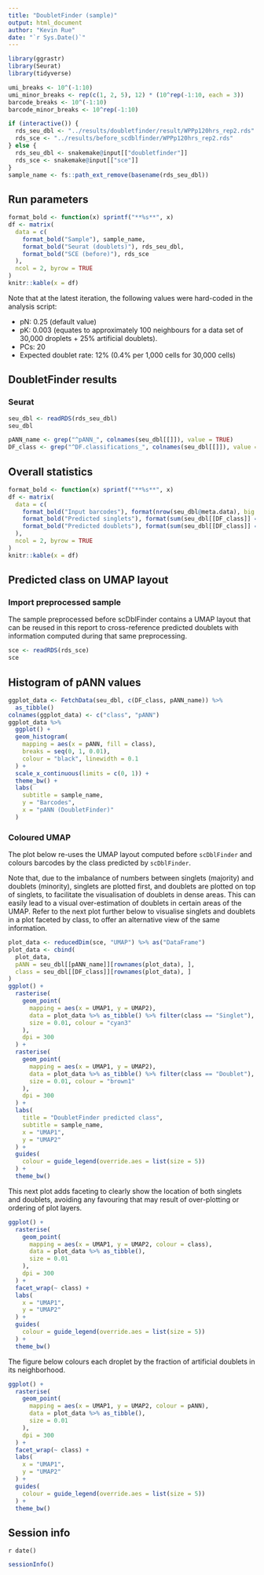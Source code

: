 ```yaml
---
title: "DoubletFinder (sample)"
output: html_document
author: "Kevin Rue"
date: "`r Sys.Date()`"
---
```


```r
library(ggrastr)
library(Seurat)
library(tidyverse)
```

```r
umi_breaks <- 10^(-1:10)
umi_minor_breaks <- rep(c(1, 2, 5), 12) * (10^rep(-1:10, each = 3))
barcode_breaks <- 10^(-1:10)
barcode_minor_breaks <- 10^rep(-1:10)
```

```r
if (interactive()) {
  rds_seu_dbl <- "../results/doubletfinder/result/WPPp120hrs_rep2.rds"
  rds_sce <- "../results/before_scdblfinder/WPPp120hrs_rep2.rds"
} else {
  rds_seu_dbl <- snakemake@input[["doubletfinder"]]
  rds_sce <- snakemake@input[["sce"]]
}
sample_name <- fs::path_ext_remove(basename(rds_seu_dbl))
```

## Run parameters

```r
format_bold <- function(x) sprintf("**%s**", x)
df <- matrix(
  data = c(
    format_bold("Sample"), sample_name,
    format_bold("Seurat (doublets)"), rds_seu_dbl,
    format_bold("SCE (before)"), rds_sce
  ),
  ncol = 2, byrow = TRUE
)
knitr::kable(x = df)
```

Note that at the latest iteration, the following values were hard-coded in the analysis script:

- pN: 0.25 (default value)
- pK: 0.003 (equates to approximately 100 neighbours for a data set of 30,000 droplets + 25% artificial doublets).
- PCs: 20
- Expected doublet rate: 12% (0.4% per 1,000 cells for 30,000 cells)

## DoubletFinder results

### Seurat

```r
seu_dbl <- readRDS(rds_seu_dbl)
seu_dbl
```

```r
pANN_name <- grep("^pANN_", colnames(seu_dbl[[]]), value = TRUE)
DF_class <- grep("^DF.classifications_", colnames(seu_dbl[[]]), value = TRUE)
```

## Overall statistics

```r
format_bold <- function(x) sprintf("**%s**", x)
df <- matrix(
  data = c(
    format_bold("Input barcodes"), format(nrow(seu_dbl@meta.data), big.mark = ","),
    format_bold("Predicted singlets"), format(sum(seu_dbl[[DF_class]] == "Singlet"), big.mark = ","),
    format_bold("Predicted doublets"), format(sum(seu_dbl[[DF_class]] == "Doublet"), big.mark = ",")
  ),
  ncol = 2, byrow = TRUE
)
knitr::kable(x = df)
```

## Predicted class on UMAP layout

### Import preprocessed sample

The sample preprocessed before scDblFinder contains a UMAP layout that can be reused in this report to cross-reference predicted doublets with information computed during that same preprocessing.

```r
sce <- readRDS(rds_sce)
sce
```

## Histogram of pANN values

```r
ggplot_data <- FetchData(seu_dbl, c(DF_class, pANN_name)) %>% 
  as_tibble()
colnames(ggplot_data) <- c("class", "pANN")
ggplot_data %>% 
  ggplot() +
  geom_histogram(
    mapping = aes(x = pANN, fill = class),
    breaks = seq(0, 1, 0.01),
    colour = "black", linewidth = 0.1
  ) +
  scale_x_continuous(limits = c(0, 1)) +
  theme_bw() +
  labs(
    subtitle = sample_name,
    y = "Barcodes",
    x = "pANN (DoubletFinder)"
  )
```

### Coloured UMAP

The plot below re-uses the UMAP layout computed before `scDblFinder`
and colours barcodes by the class predicted by `scDblFinder`.

Note that, due to the imbalance of numbers between singlets (majority) and doublets (minority), singlets are plotted first, and doublets are plotted on top of singlets, to facilitate the visualisation of doublets in dense areas.
This can easily lead to a visual over-estimation of doublets in certain areas of the UMAP.
Refer to the next plot further below to visualise singlets and doublets in a plot faceted by class, to offer an alternative view of the same information.

```r
plot_data <- reducedDim(sce, "UMAP") %>% as("DataFrame")
plot_data <- cbind(
  plot_data,
  pANN = seu_dbl[[pANN_name]][rownames(plot_data), ],
  class = seu_dbl[[DF_class]][rownames(plot_data), ]
)
ggplot() +
  rasterise(
    geom_point(
      mapping = aes(x = UMAP1, y = UMAP2),
      data = plot_data %>% as_tibble() %>% filter(class == "Singlet"),
      size = 0.01, colour = "cyan3"
    ),
    dpi = 300
  ) +
  rasterise(
    geom_point(
      mapping = aes(x = UMAP1, y = UMAP2),
      data = plot_data %>% as_tibble() %>% filter(class == "Doublet"),
      size = 0.01, colour = "brown1"
    ),
    dpi = 300
  ) +
  labs(
    title = "DoubletFinder predicted class",
    subtitle = sample_name,
    x = "UMAP1",
    y = "UMAP2"
  ) +
  guides(
    colour = guide_legend(override.aes = list(size = 5))
  ) +
  theme_bw()
```

This next plot adds faceting to clearly show the location of both singlets and doublets, avoiding any favouring that may result of over-plotting or ordering of plot layers.

```r
ggplot() +
  rasterise(
    geom_point(
      mapping = aes(x = UMAP1, y = UMAP2, colour = class),
      data = plot_data %>% as_tibble(),
      size = 0.01
    ),
    dpi = 300
  ) +
  facet_wrap(~ class) +
  labs(
    x = "UMAP1",
    y = "UMAP2"
  ) +
  guides(
    colour = guide_legend(override.aes = list(size = 5))
  ) +
  theme_bw()
```

The figure below colours each droplet by the fraction of artificial doublets in its neighborhood.

```r
ggplot() +
  rasterise(
    geom_point(
      mapping = aes(x = UMAP1, y = UMAP2, colour = pANN),
      data = plot_data %>% as_tibble(),
      size = 0.01
    ),
    dpi = 300
  ) +
  facet_wrap(~ class) +
  labs(
    x = "UMAP1",
    y = "UMAP2"
  ) +
  guides(
    colour = guide_legend(override.aes = list(size = 5))
  ) +
  theme_bw()
```

## Session info

`r date()`

```r
sessionInfo()
```
